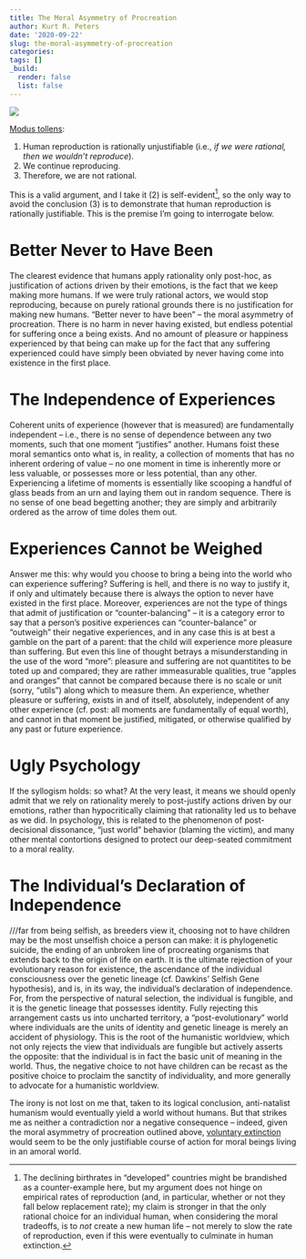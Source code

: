 ```yaml
---
title: The Moral Asymmetry of Procreation
author: Kurt R. Peters
date: '2020-09-22'
slug: the-moral-asymmetry-of-procreation
categories:
tags: []
_build:
  render: false
  list: false
---
```


![](/post/2020-09-22-the-moral-asymmetry-of-procreation_files/marc-schulte-a2g3LM0cGFg-unsplash (1).jpg)

[Modus tollens](https://en.wikipedia.org/wiki/Modus_tollens):

1. Human reproduction is rationally unjustifiable (i.e., *if we were rational, then we wouldn't reproduce*).
2. We continue reproducing.
3. Therefore, we are not rational.

This is a valid argument, and I take it (2) is self-evident[^1], so the only way to avoid the conclusion (3) is to demonstrate that human reproduction is rationally justifiable. This is the premise I'm going to interrogate below.

# Better Never to Have Been

The clearest evidence that humans apply rationality only post-hoc, as justification of actions driven by their emotions, is the fact that we keep making more humans. If we were truly rational actors, we would stop reproducing, because on purely rational grounds there is no justification for making new humans. "Better never to have been" -- the moral asymmetry of procreation. There is no harm in never having existed, but endless potential for suffering once a being exists. And no amount of pleasure or happiness experienced by that being can make up for the fact that any suffering experienced could have simply been obviated by never having come into existence in the first place.

# The Independence of Experiences

Coherent units of experience (however that is measured) are fundamentally independent -- i.e., there is no sense of dependence between any two moments, such that one moment "justifies" another. Humans foist these moral semantics onto what is, in reality, a collection of moments that has no inherent ordering of value -- no one moment in time is inherently more or less valuable, or possesses more or less potential, than any other. Experiencing a lifetime of moments is essentially like scooping a handful of glass beads from an urn and laying them out in random sequence. There is no sense of one bead begetting another; they are simply and arbitrarily ordered as the arrow of time doles them out.

# Experiences Cannot be Weighed

Answer me this: why would you choose to bring a being into the world who can experience suffering? Suffering is hell, and there is no way to justify it, if only and ultimately because there is always the option to never have existed in the first place. Moreover, experiences are not the type of things that admit of justification or "counter-balancing" -- it is a category error to say that a person's positive experiences can "counter-balance" or "outweigh" their negative experiences, and in any case this is at best a gamble on the part of a parent: that the child will experience more pleasure than suffering. But even this line of thought betrays a misunderstanding in the use of the word "more": pleasure and suffering are not quantitites to be toted up and compared; they are rather immeasurable qualities, true "apples and oranges" that cannot be compared because there is no scale or unit (sorry, "utils") along which to measure them. An experience, whether pleasure or suffering, exists in and of itself, absolutely, independent of any other experience (cf. post: all moments are fundamentally of equal worth), and cannot in that moment be justified, mitigated, or otherwise qualified by any past or future experience. 

# Ugly Psychology

If the syllogism holds: so what? At the very least, it means we should openly admit that we rely on rationality merely to post-justify actions driven by our emotions, rather than hypocritically claiming that rationality led us to behave as we did. In psychology, this is related to the phenomenon of post-decisional dissonance, "just world" behavior (blaming the victim), and many other mental contortions designed to protect our deep-seated commitment to a moral reality.

# The Individual's Declaration of Independence

///far from being selfish, as breeders view it, choosing not to have children may be the most unselfish choice a person can make: it is phylogenetic suicide, the ending of an unbroken line of procreating organisms that extends back to the origin of life on earth. It is the ultimate rejection of your evolutionary reason for existence, the ascendance of the individual consciousness over the genetic lineage (cf. Dawkins' Selfish Gene hypothesis), and is, in its way, the individual's declaration of independence. For, from the perspective of natural selection, the individual is fungible, and it is the genetic lineage that possesses identity. Fully rejecting this arrangement casts us into uncharted territory, a "post-evolutionary" world where individuals are the units of identity and genetic lineage is merely an accident of physiology. This is the root of the humanistic worldview, which not only rejects the view that individuals are fungible but actively asserts the opposite: that the individual is in fact the basic unit of meaning in the world. Thus, the negative choice to not have children can be recast as the positive choice to proclaim the sanctity of individuality, and more generally to advocate for a humanistic worldview. 

The irony is not lost on me that, taken to its logical conclusion, anti-natalist humanism would eventually yield a world without humans. But that strikes me as neither a contradiction nor a negative consequence -- indeed, given the moral asymmetry of procreation outlined above, [voluntary extinction](http://www.vhemt.org/) would seem to be the only justifiable course of action for moral beings living in an amoral world.


[^1]: The declining birthrates in "developed" countries might be brandished as a counter-example here, but my argument does not hinge on empirical rates of reproduction (and, in particular, whether or not they fall below replacement rate); my claim is stronger in that the only rational choice for an individual human, when considering the moral tradeoffs, is to *not* create a new human life -- not merely to slow the rate of reproduction, even if this were eventually to culminate in human extinction.